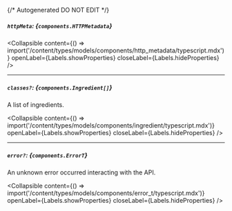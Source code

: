 {/* Autogenerated DO NOT EDIT  */}

##### `httpMeta`: *{`components.HTTPMetadata`}*

<Collapsible content={() => import('/content/types/models/components/http_metadata/typescript.mdx')} openLabel={Labels.showProperties} closeLabel={Labels.hideProperties} />


---
##### `classes?`: *{`components.Ingredient[]`}*
A list of ingredients.

<Collapsible content={() => import('/content/types/models/components/ingredient/typescript.mdx')} openLabel={Labels.showProperties} closeLabel={Labels.hideProperties} />


---
##### `error?`: *{`components.ErrorT`}*
An unknown error occurred interacting with the API.

<Collapsible content={() => import('/content/types/models/components/error_t/typescript.mdx')} openLabel={Labels.showProperties} closeLabel={Labels.hideProperties} />



